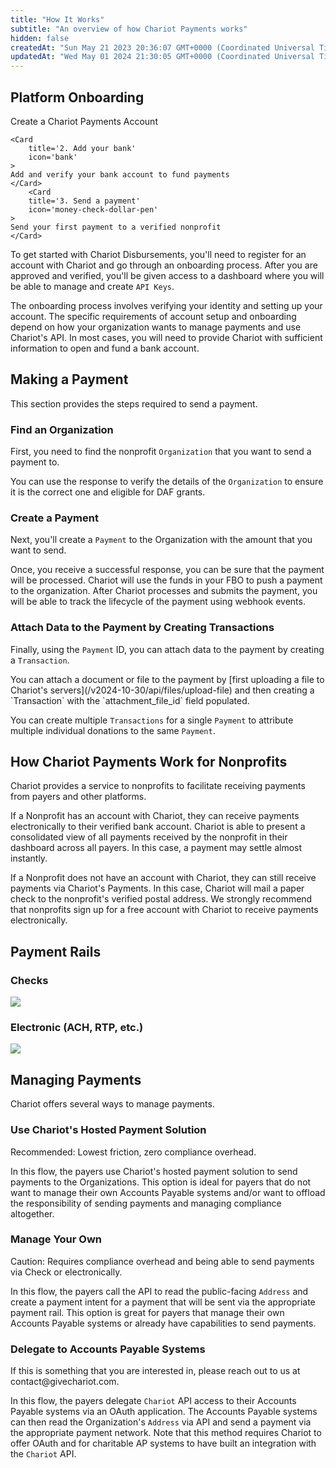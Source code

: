 ```yaml
---
title: "How It Works"
subtitle: "An overview of how Chariot Payments works"
hidden: false
createdAt: "Sun May 21 2023 20:36:07 GMT+0000 (Coordinated Universal Time)"
updatedAt: "Wed May 01 2024 21:30:05 GMT+0000 (Coordinated Universal Time)"
---
```


## Platform Onboarding
<CardGroup cols={3}>
    <Card
        title='1. Set up account'
        icon='user-plus'
    >
    Create a Chariot Payments Account
    </Card>

    <Card
        title='2. Add your bank'
        icon='bank'
    >
    Add and verify your bank account to fund payments
    </Card>
        <Card
        title='3. Send a payment'
        icon='money-check-dollar-pen'
    >
    Send your first payment to a verified nonprofit
    </Card>
</CardGroup>

To get started with Chariot Disbursements, you'll need to register for an account with Chariot and go through an onboarding process.
After you are approved and verified, you'll be given access to a dashboard where you will be able to manage and create `API Keys`.

The onboarding process involves verifying your identity and setting up your account.
The specific requirements of account setup and onboarding depend on how your organization wants to manage payments and use Chariot's API.
In most cases, you will need to provide Chariot with sufficient information to open and fund a bank account.

## Making a Payment

This section provides the steps required to send a payment.

<Steps>

### Find an Organization

First, you need to find the nonprofit `Organization` that you want to send a payment to.

<EndpointRequestSnippet endpoint="GET /organizations" />

You can use the response to verify the details of the `Organization` to ensure it is the correct one and eligible for DAF grants.

<EndpointResponseSnippet endpoint='GET /organizations' />

### Create a Payment

Next, you'll create a `Payment` to the Organization with the amount that you want to send.

<EndpointRequestSnippet endpoint="POST /payments" />

Once, you receive a successful response, you can be sure that the payment will be processed.
Chariot will use the funds in your FBO to push a payment to the organization.
After Chariot processes and submits the payment, you will be able to track the lifecycle of the payment using webhook events.

<EndpointResponseSnippet endpoint='POST /payments' example="WithPaymentId" />

### Attach Data to the Payment by Creating Transactions

Finally, using the `Payment` ID, you can attach data to the payment by creating a `Transaction`.

<Note>
You can attach a document or file to the payment by [first uploading a file to Chariot's servers](/v2024-10-30/api/files/upload-file)
and then creating a `Transaction` with the `attachment_file_id` field populated.
</Note>

<EndpointRequestSnippet endpoint="POST /transactions" />

You can create multiple `Transactions` for a single `Payment` to attribute multiple individual donations to the same `Payment`.

</Steps>

## How Chariot Payments Work for Nonprofits

Chariot provides a service to nonprofits to facilitate receiving payments from payers and other platforms.

If a Nonprofit has an account with Chariot, they can receive payments electronically to their verified bank account.
Chariot is able to present a consolidated view of all payments received by the nonprofit in their dashboard across all payers.
In this case, a payment may settle almost instantly.

If a Nonprofit does not have an account with Chariot, they can still receive payments via Chariot's Payments.
In this case, Chariot will mail a paper check to the nonprofit's verified postal address.
We strongly recommend that nonprofits sign up for a free account with Chariot to receive payments electronically.

## Payment Rails

### Checks

<Frame>
    <img src='../../images/how-it-works-checks-w-descriptions.png' />
</Frame>

### Electronic (ACH, RTP, etc.)

<Frame>
    <img src='../../images/how-it-works-electronic-w-descriptions.png' />
</Frame>

## Managing Payments

Chariot offers several ways to manage payments.

### Use Chariot's Hosted Payment Solution

<Tip>
Recommended: Lowest friction, zero compliance overhead.
</Tip>

In this flow, the payers use Chariot's hosted payment solution to send payments to the Organizations.
This option is ideal for payers that do not want to manage their own Accounts Payable systems and/or want to offload the responsibility of
sending payments and managing compliance altogether.

### Manage Your Own

<Warning>
Caution: Requires compliance overhead and being able to send payments via Check or electronically.
</Warning>

In this flow, the payers call the API to read the public-facing `Address`
and create a payment intent for a payment that will be sent via the appropriate payment rail.
This option is great for payers that manage their own Accounts Payable systems or already have capabilities to send payments.

### Delegate to Accounts Payable Systems

<Info>
If this is something that you are interested in, please reach out to us at contact@givechariot.com.
</Info>

In this flow, the payers delegate `Chariot` API access to their Accounts Payable systems via an OAuth application.
The Accounts Payable systems can then read the Organization's `Address` via API and send a payment via the appropriate payment network.
Note that this method requires Chariot to offer OAuth and for charitable AP systems to have built an integration with the `Chariot` API.
